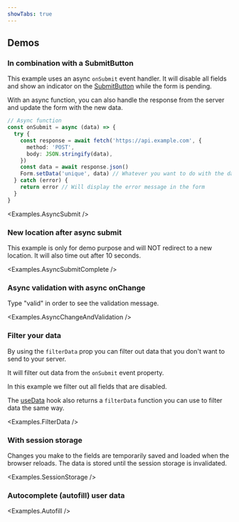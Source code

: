 ```yaml
---
showTabs: true
---
```



## Demos

### In combination with a SubmitButton

This example uses an async `onSubmit` event handler. It will disable all fields and show an indicator on the [SubmitButton](/uilib/extensions/forms/extended-features/Form/SubmitButton/) while the form is pending.

With an async function, you can also handle the response from the server and update the form with the new data.

```ts
// Async function
const onSubmit = async (data) => {
  try {
    const response = await fetch('https://api.example.com', {
      method: 'POST',
      body: JSON.stringify(data),
    })
    const data = await response.json()
    Form.setData('unique', data) // Whatever you want to do with the data
  } catch (error) {
    return error // Will display the error message in the form
  }
}
```

<Examples.AsyncSubmit />

### New location after async submit

This example is only for demo purpose and will NOT redirect to a new location. It will also time out after 10 seconds.

<Examples.AsyncSubmitComplete />

### Async validation with async onChange

Type "valid" in order to see the validation message.

<Examples.AsyncChangeAndValidation />

### Filter your data

By using the `filterData` prop you can filter out data that you don't want to send to your server.

It will filter out data from the `onSubmit` event property.

In this example we filter out all fields that are disabled.

The [useData](/uilib/extensions/forms/extended-features/Form/useData/) hook also returns a `filterData` function you can use to filter data the same way.

<Examples.FilterData />

### With session storage

Changes you make to the fields are temporarily saved and loaded
when the browser reloads. The data is stored until the session storage is invalidated.

<Examples.SessionStorage />

### Autocomplete (autofill) user data

<Examples.Autofill />
